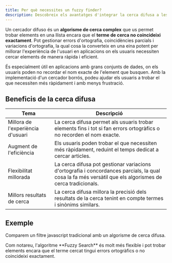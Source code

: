 ```yaml
---
title: Per què necessites un fuzzy finder?
description: Descobreix els avantatges d'integrar la cerca difusa a les vostres aplicacions.
---
```


Un cercador difuso és un **algorisme de cerca complex** que us permet trobar elements en una llista encara que el **terme de cerca no coincideixi exactament**. Pot gestionar errors d'ortografia, coincidències parcials i variacions d'ortografia, la qual cosa la converteix en una eina potent per millorar l'experiència de l'usuari en aplicacions on els usuaris necessiten cercar elements de manera ràpida i eficient.


És especialment útil en aplicacions amb grans conjunts de dades, on els usuaris poden no recordar el nom exacte de l'element que busquen. Amb la implementació d'un cercador borrós, podeu ajudar els usuaris a trobar el que necessiten més ràpidament i amb menys frustració.


## Beneficis de la cerca difusa
| Tema | Descripció |
|---------|--------------|
| Millora de l'experiència d'usuari | La cerca difusa permet als usuaris trobar elements fins i tot si fan errors ortogràfics o no recorden el nom exacte. |
| Augment de l'eficiència | Els usuaris poden trobar el que necessiten més ràpidament, reduint el temps dedicat a cercar articles. |
| Flexibilitat millorada | La cerca difusa pot gestionar variacions d'ortografia i concordances parcials, la qual cosa la fa més versàtil que els algorismes de cerca tradicionals. |
| Millors resultats de cerca | La cerca difusa millora la precisió dels resultats de la cerca tenint en compte termes i sinònims similars. |


## Exemple
Comparem un filtre javascript tradicional amb un algorisme de cerca difusa.


<Callout>
Com notareu, l'algoritme **Fuzzy Search** és molt més flexible i pot trobar elements encara que el terme cercat tingui errors ortogràfics o no coincideixi exactament.
</Callout>

<UsageExample />